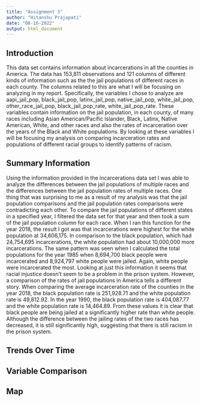 ```yaml
---
title: "Assignment 3"
author: "Hitanshu Prajapati"
date: "08-16-2022"
output: html_document
---
```



## Introduction

This data set contains information about incarcerations in all the counties in America. The data has 153,811 observations and 121 columns of different kinds of information such as the the jail populations of different races in each county. The columns related to this are what I will be focusing on analyzing in my report. Specifically, the variables I chose to analyze are aapi_jail_pop, black_jail_pop, latinx_jail_pop, native_jail_pop, white_jail_pop, other_race_jail_pop, black_jail_pop_rate, white_jail_pop_rate. These variables contain information on the jail population, in each county, of many races including Asian American/Pacific Islander, Black, Latinx, Native American, White, and other races and also the rates of incarceration over the years of the Black and White populations. By looking at these variables I will be focusing my analysis on comparing incarceration rates and populations of different racial groups to identify patterns of racism.

## Summary Information

Using the information provided in the incarcerations data set I was able to analyze the differences between the jail populations of multiple races and the differences between the jail population rates of multiple races. One thing that was surprising to me as a result of my analysis was that the jail population comparisons and the jail population rates comparisons were contradicting each other. To compare the jail populations of different states in a specified year, I filtered the data set for that year and then took a sum of the jail population column for each race. When I ran this function for the year 2018, the result I got was that incarcerations were highest for the white population at 34,606,175. In comparison to the black population, which had 24,754,695 incarcerations, the white population had about 10,000,000 more incarcerations. The same pattern was seen when I calculated the total populations for the year 1985 when 8,694,700 black people were incarcerated and 8,924,797 white people were jailed. Again, white people were incarcerated the most. Looking at just this information it seems that racial injustice doesn't seem to be a problem in the prison system. However, a comparison of the rates of jail populations in America tells a different story. When comparing the average incarceration rate of the counties in the year 2018, the black population rate is 251,928.71 and the white population rate is 49,812.92. In the year 1990, the black population rate is 404,087.77 and the white population rate is 14,464.89. From these values it is clear that black people are being jailed at a significantly higher rate than white people. Although the difference between the jailing rates of the two races has decreased, it is still significantly high, suggesting that there is still racism in the prison system.

## Trends Over Time


## Variable Comparison


## Map
